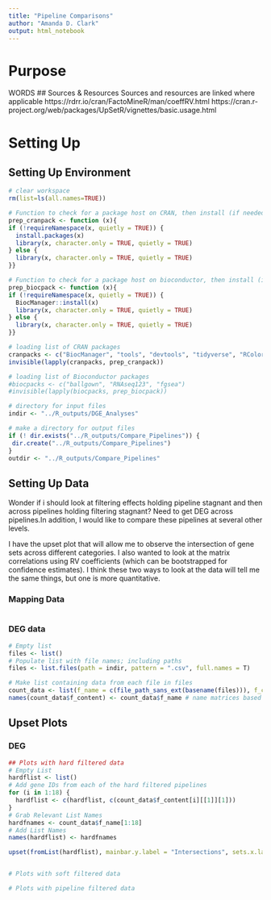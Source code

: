 ```yaml
---
title: "Pipeline Comparisons"
author: "Amanda D. Clark"
output: html_notebook
---
```

# Purpose
WORDS
## Sources & Resources 
Sources and resources are linked where applicable
https://rdrr.io/cran/FactoMineR/man/coeffRV.html
https://cran.r-project.org/web/packages/UpSetR/vignettes/basic.usage.html

# Setting Up
## Setting Up Environment 

```r
# clear workspace
rm(list=ls(all.names=TRUE))

# Function to check for a package host on CRAN, then install (if needed) and library the package
prep_cranpack <- function (x){
if (!requireNamespace(x, quietly = TRUE)) {
  install.packages(x)
  library(x, character.only = TRUE, quietly = TRUE)
} else {
  library(x, character.only = TRUE, quietly = TRUE)
}}

# Function to check for a package host on bioconductor, then install (if needed) and library the package
prep_biocpack <- function (x){
if (!requireNamespace(x, quietly = TRUE)) {
  BiocManager::install(x)
  library(x, character.only = TRUE, quietly = TRUE)
} else {
  library(x, character.only = TRUE, quietly = TRUE)
}}

# loading list of CRAN packages
cranpacks <- c("BiocManager", "tools", "devtools", "tidyverse", "RColorBrewer", "stringr", "UpSetR", "FactoMineR", "corrplot")
invisible(lapply(cranpacks, prep_cranpack))

# loading list of Bioconductor packages
#biocpacks <- c("ballgown", "RNAseq123", "fgsea")
#invisible(lapply(biocpacks, prep_biocpack))

# directory for input files
indir <- "../R_outputs/DGE_Analyses"

# make a directory for output files
if (! dir.exists("../R_outputs/Compare_Pipelines")) {
 dir.create("../R_outputs/Compare_Pipelines")
}
outdir <- "../R_outputs/Compare_Pipelines"

```

## Setting Up Data
Wonder if i should look at filtering effects holding pipeline stagnant and then across pipelines holding filtering stagnant? Need to get DEG across pipelines.In addition, I would like to compare these pipelines at several other levels.

I have the upset plot that will allow me to observe the intersection of gene sets across different categories. I also wanted to look at the matrix correlations using RV coefficients (which can be bootstrapped for confidence estimates). I think these two ways to look at the data will tell me the same things, but one is more quantitative. 

### Mapping Data
```r



```


### DEG data

```r
# Empty list
files <- list()
# Populate list with file names; including paths
files <- list.files(path = indir, pattern = ".csv", full.names = T)

# Make list containing data from each file in files
count_data <- list(f_name = c(file_path_sans_ext(basename(files))), f_content = files %>% map(read.csv, header = T)) # populate list with file names, paths, and content
names(count_data$f_content) <- count_data$f_name # name matrices based on file names

```

## Upset Plots

### DEG 
```r
## Plots with hard filtered data
# Empty List
hardflist <- list()
# Add gene IDs from each of the hard filtered pipelines
for (i in 1:18) {
  hardflist <- c(hardflist, c(count_data$f_content[i][[1]][1]))
}
# Grab Relevant List Names
hardfnames <- count_data$f_name[1:18]
# Add List Names
names(hardflist) <- hardfnames

upset(fromList(hardflist), mainbar.y.label = "Intersections", sets.x.label = "# of Genes", order.by = "freq", empty.intersections = "on", nsets = 14, group.by = "sets")


# Plots with soft filtered data

# Plots with pipeline filtered data


```

